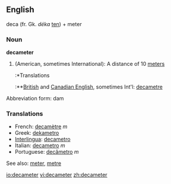 ==English==

deca (fr. Gk. ''d&eacute;ka'' [[ten]]) + meter

===Noun===
'''decameter'''

#(American, sometimes International): A distance of 10 [[meter]]s
#:*Translations
#:**[[British English|British]] and [[Canadian English]], sometimes Int'l: [[decametre]]

Abbreviation form: dam

===Translations===

*French: [[decamètre]] ''m''
*Greek: [[dekametro]]
*[[Interlingua]]: [[decametro]]
*Italian: [[decametro]] ''m''
*Portuguese: [[decâmetro]] ''m''

See also: [[meter]], [[metre]]

[[io:decameter]]
[[vi:decameter]]
[[zh:decameter]]